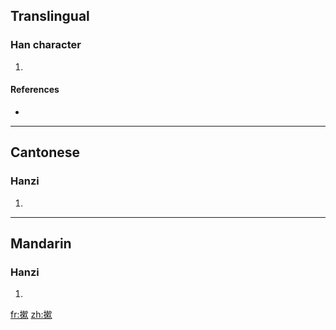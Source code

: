 ==Translingual==

===Han character===
{{Han char|rn=64|rad=手|as=11|sn=14|four=|canj=手木中人 (QDLO)}}

# {{defn|Han|sort=手11}}

====References====
* {{Han ref|kx=0449.300|dkj=12580|dj=0800.160|hdz=31943.020|uh=6457|ud=25687}}

----

==Cantonese==

===Hanzi===
{{yue-hanzi|jyut=}}

# {{defn|Cantonese}}

----

==Mandarin==

===Hanzi===
{{cmn-hanzi|pin=[[sōu]] ([[sou1]])|wg=<sup>u</sup>}}

# {{defn|Mandarin}}

[[fr:摗]]
[[zh:摗]]